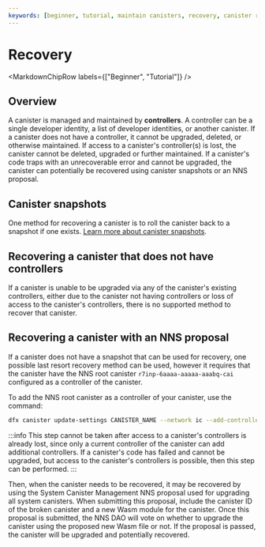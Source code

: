 ```yaml
---
keywords: [beginner, tutorial, maintain canisters, recovery, canister recovery]
---
```



# Recovery

<MarkdownChipRow labels={["Beginner", "Tutorial"]} />

## Overview

A <GlossaryTooltip>canister</GlossaryTooltip> is managed and maintained by **controllers**. A controller can be a single developer identity, a list of developer identities, or another canister. If a canister does not have a controller, it cannot be upgraded, deleted, or otherwise maintained. If access to a canister's controller(s) is lost, the canister cannot be deleted, upgraded or further maintained. If a canister's code traps with an unrecoverable error and cannot be upgraded, the canister can potentially be recovered using canister snapshots or an NNS proposal.

## Canister snapshots

One method for recovering a canister is to roll the canister back to a snapshot if one exists. [Learn more about canister snapshots](snapshots.mdx).

## Recovering a canister that does not have controllers

If a canister is unable to be upgraded via any of the canister's existing controllers, either due to the canister not having controllers or loss of access to the canister's controllers, there is no supported method to recover that canister.

## Recovering a canister with an NNS proposal

If a canister does not have a snapshot that can be used for recovery, one possible last resort recovery method can be used, however it requires that the canister have the NNS root canister `r7inp-6aaaa-aaaaa-aaabq-cai` configured as a controller of the canister.

To add the NNS root canister as a controller of your canister, use the command:

```sh
dfx canister update-settings CANISTER_NAME --network ic --add-controller r7inp-6aaaa-aaaaa-aaabq-cai
```

:::info
This step cannot be taken after access to a canister's controllers is already lost, since only a current controller of the canister can add additional controllers. If a canister's code has failed and cannot be upgraded, but access to the canister's controllers is possible, then this step can be performed.
:::

Then, when the canister needs to be recovered, it may be recovered by using the System Canister Management NNS proposal used for upgrading all system canisters. When submitting this proposal, include the canister ID of the broken canister and a new Wasm module for the canister. Once this proposal is submitted, the NNS DAO will vote on whether to upgrade the canister using the proposed new Wasm file or not. If the proposal is passed, the canister will be upgraded and potentially recovered.

